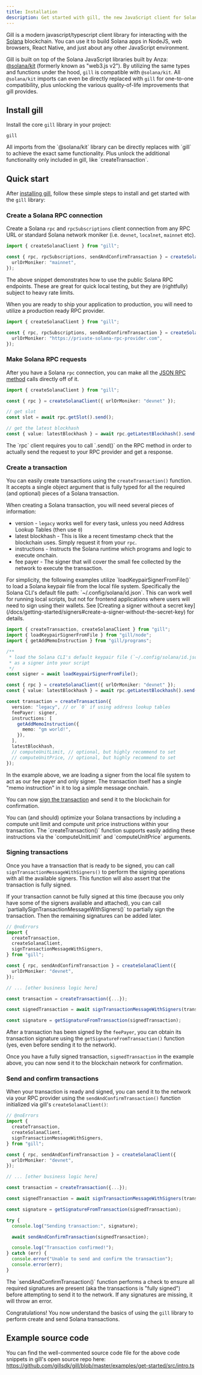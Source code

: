 ```yaml
---
title: Installation
description: Get started with gill, the new JavaScript client for Solana developers.
---
```


Gill is a modern javascript/typescript client library for interacting with the
[Solana](http://solana.com/) blockchain. You can use it to build Solana apps in NodeJS, web
browsers, React Native, and just about any other JavaScript environment.

Gill is built on top of the Solana JavaScript libraries built by Anza:
[@solana/kit](https://github.com/anza-xyz/kit) (formerly known as "web3.js v2"). By utilizing the
same types and functions under the hood, `gill` is compatible with `@solana/kit`. All `@solana/kit`
imports can even be directly replaced with `gill` for one-to-one compatibility, plus unlocking the
various quality-of-life improvements that gill provides.

## Install gill

Install the core `gill` library in your project:

```package-install
gill
```

<Callout title="Coming from Kit?">
  All imports from the `@solana/kit` library can be directly replaces with `gill` to achieve the
  exact same functionality. Plus unlock the additional functionality only included in gill, like
  `createTransaction`.
</Callout>

## Quick start

After [installing gill](#install-gill), follow these simple steps to install and get started with
the `gill` library:

<Steps>

<Step>

### Create a Solana RPC connection

Create a Solana `rpc` and `rpcSubscriptions` client connection from any RPC URL or standard Solana
network moniker (i.e. `devnet`, `localnet`, `mainnet` etc).

```typescript
import { createSolanaClient } from "gill";

const { rpc, rpcSubscriptions, sendAndConfirmTransaction } = createSolanaClient({
  urlOrMoniker: "mainnet",
});
```

The above snippet demonstrates how to use the public Solana RPC endpoints. These are great for quick
local testing, but they are (rightfully) subject to heavy rate limits.

When you are ready to ship your application to production, you will need to utilize a production
ready RPC provider.

```typescript
import { createSolanaClient } from "gill";

const { rpc, rpcSubscriptions, sendAndConfirmTransaction } = createSolanaClient({
  urlOrMoniker: "https://private-solana-rpc-provider.com",
});
```

</Step>

<Step>

### Make Solana RPC requests

After you have a Solana `rpc` connection, you can make all the
[JSON RPC method](https://solana.com/docs/rpc) calls directly off of it.

```typescript
import { createSolanaClient } from "gill";

const { rpc } = createSolanaClient({ urlOrMoniker: "devnet" });

// get slot
const slot = await rpc.getSlot().send();

// get the latest blockhash
const { value: latestBlockhash } = await rpc.getLatestBlockhash().send();
```

<Callout>
  The `rpc` client requires you to call `.send()` on the RPC method in order to actually send the
  request to your RPC provider and get a response.
</Callout>

</Step>

<Step>

### Create a transaction

You can easily create transactions using the `createTransaction()` function. It accepts a single
object argument that is fully typed for all the required (and optional) pieces of a Solana
transaction.

When creating a Solana transaction, you will need several pieces of information:

- version - `legacy` works well for every task, unless you need Address Lookup Tables (then use `0`)
- latest blockhash - This is like a recent timestamp check that the blockchain uses. Simply request
  it from your `rpc`.
- instructions - Instructs the Solana runtime which programs and logic to execute onchain.
- fee payer - The signer that will cover the small fee collected by the network to execute the
  transaction.

<Callout>
  For simplicity, the following examples utilize `loadKeypairSignerFromFile()` to load a Solana
  keypair file from the local file system. Specifically the Solana CLI's default file path:
  `~/.config/solana/id.json`. This can work well for running local scripts, but not for frontend
  applications where users will need to sign using their wallets. See [Creating a signer without a
  secret key](/docs/getting-started/signers#create-a-signer-without-the-secret-key) for details.
</Callout>

```ts twoslash
import { createTransaction, createSolanaClient } from "gill";
import { loadKeypairSignerFromFile } from "gill/node";
import { getAddMemoInstruction } from "gill/programs";

/**
 * load the Solana CLI's default keypair file (`~/.config/solana/id.json`)
 * as a signer into your script
 */
const signer = await loadKeypairSignerFromFile();

const { rpc } = createSolanaClient({ urlOrMoniker: "devnet" });
const { value: latestBlockhash } = await rpc.getLatestBlockhash().send();

const transaction = createTransaction({
  version: "legacy", // or `0` if using address lookup tables
  feePayer: signer,
  instructions: [
    getAddMemoInstruction({
      memo: "gm world!",
    }),
  ],
  latestBlockhash,
  // computeUnitLimit, // optional, but highly recommend to set
  // computeUnitPrice, // optional, but highly recommend to set
});
```

In the example above, we are loading a signer from the local file system to act as our fee payer and
only signer. The transaction itself has a single "memo instruction" in it to log a simple message
onchain.

You can now [sign the transaction](#signing-transactions) and send it to the blockchain for
confirmation.

<Callout title="Optimizing transactions">
  You can (and should) optimize your Solana transactions by including a compute unit limit and
  compute unit price instructions within your transaction. The `createTransaction()` function
  supports easily adding these instructions via the `computeUnitLimit` and `computeUnitPrice`
  arguments.
</Callout>

</Step>

<Step>

### Signing transactions

Once you have a transaction that is ready to be signed, you can call
`signTransactionMessageWithSigners()` to perform the signing operations with all the available
signers. This function will also assert that the transaction is fully signed.

<Callout type="warn">
  If your transaction cannot be fully signed at this time (because you only have some of the signers
  available and attached), you can call `partiallySignTransactionMessageWithSigners()` to partially
  sign the transaction. Then the remaining signatures can be added later.
</Callout>

```ts twoslash
// @noErrors
import {
  createTransaction,
  createSolanaClient,
  signTransactionMessageWithSigners,
} from "gill";

const { rpc, sendAndConfirmTransaction } = createSolanaClient({
  urlOrMoniker: "devnet",
});

// ... [other business logic here]

const transaction = createTransaction({...});

const signedTransaction = await signTransactionMessageWithSigners(transaction);

const signature = getSignatureFromTransaction(signedTransaction);
```

After a transaction has been signed by the `feePayer`, you can obtain its transaction signature
using the `getSignatureFromTransaction()` function (yes, even before sending it to the network).

Once you have a fully signed transaction, `signedTransaction` in the example above, you can now send
it to the blockchain network for confirmation.

</Step>

<Step>

### Send and confirm transactions

When your transaction is ready and signed, you can send it to the network via your RPC provider
using the `sendAndConfirmTransaction()` function initialized via gill's `createSolanaClient()`:

```ts twoslash
// @noErrors
import {
  createTransaction,
  createSolanaClient,
  signTransactionMessageWithSigners,
} from "gill";

const { rpc, sendAndConfirmTransaction } = createSolanaClient({
  urlOrMoniker: "devnet",
});

// ... [other business logic here]

const transaction = createTransaction({...});

const signedTransaction = await signTransactionMessageWithSigners(transaction);

const signature = getSignatureFromTransaction(signedTransaction);

try {
  console.log("Sending transaction:", signature);

  await sendAndConfirmTransaction(signedTransaction);

  console.log("Transaction confirmed!");
} catch (err) {
  console.error("Unable to send and confirm the transaction");
  console.error(err);
}
```

<Callout>
  The `sendAndConfirmTransaction()` function performs a check to ensure all required signatures are
  present (aka the transactions is "fully signed") before attempting to send it to the network. If
  any signatures are missing, it will throw an error.
</Callout>

</Step>

</Steps>

Congratulations! You now understand the basics of using the `gill` library to perform create and
send Solana transactions.

## Example source code

You can find the well-commented source code file for the above code snippets in gill's open source
repo here: https://github.com/gillsdk/gill/blob/master/examples/get-started/src/intro.ts
